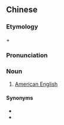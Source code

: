 {{also|美式英语}}
==Chinese==
{{zh-forms|s=美式英语|type=22}}

===Etymology===
{{zh-l|美式|American style}} + {{zh-l|英語|English language}}

===Pronunciation===
{{zh-pron
|m=Měishì Yīngyǔ
|c=mei5 sik1 jing1 jyu5
|cat=n
}}

===Noun===
{{zh-noun}}

# [[American English]]

====Synonyms====
* {{zh-l|美國英語}}
* {{zh-l|美語}}